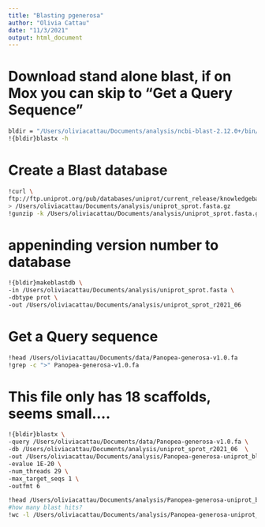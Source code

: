 ```yaml
---
title: "Blasting pgenerosa"
author: "Olivia Cattau"
date: "11/3/2021"
output: html_document
---
```

# Download stand alone blast, if on Mox you can skip to "Get a Query Sequence"

```bash
bldir = "/Users/oliviacattau/Documents/analysis/ncbi-blast-2.12.0+/bin/"
!{bldir}blastx -h
```

# Create a Blast database

```bash
!curl \
ftp://ftp.uniprot.org/pub/databases/uniprot/current_release/knowledgebase/complete/uniprot_sprot.fasta.gz \
> /Users/oliviacattau/Documents/analysis/uniprot_sprot.fasta.gz
!gunzip -k /Users/oliviacattau/Documents/analysis/uniprot_sprot.fasta.gz
```

# appeninding version number to database

```bash
!{bldir}makeblastdb \
-in /Users/oliviacattau/Documents/analysis/uniprot_sprot.fasta \
-dbtype prot \
-out /Users/oliviacattau/Documents/analysis/uniprot_sprot_r2021_06
```

# Get a Query sequence
```bash
!head /Users/oliviacattau/Documents/data/Panopea-generosa-v1.0.fa
!grep -c ">" Panopea-generosa-v1.0.fa
```

# This file only has 18 scaffolds, seems small....
```bash
!{bldir}blastx \
-query /Users/oliviacattau/Documents/data/Panopea-generosa-v1.0.fa \
-db /Users/oliviacattau/Documents/analysis/uniprot_sprot_r2021_06  \
-out /Users/oliviacattau/Documents/analysis/Panopea-generosa-uniprot_blastx.tab \
-evalue 1E-20 \
-num_threads 29 \
-max_target_seqs 1 \
-outfmt 6
```

```bash
!head /Users/oliviacattau/Documents/analysis/Panopea-generosa-uniprot_blastx.tab
#how many blast hits?
!wc -l /Users/oliviacattau/Documents/analysis/Panopea-generosa-uniprot_blastx.tab
```